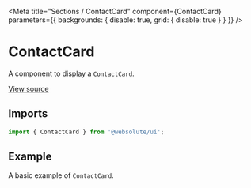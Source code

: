 
<Meta
  title="Sections / ContactCard"
  component={ContactCard}
  parameters={{ backgrounds: { disable: true, grid: { disable: true } } }}
/>

# ContactCard

A component to display a `ContactCard`.

[View source](https://github.com/actarian/design-system/tree/main/src/ui/sections/contact-card)

## Imports

```js
import { ContactCard } from '@websolute/ui';
```

## Example

A basic example of `ContactCard`.

<Canvas>
  <Story name="ContactCard">
    <Grid.Row columnGap="1rem" rowGap="1rem" margin="2rem">
      <Grid sm={6} md={4} lg={3}>
        <ContactCard height="100%" />
      </Grid>
    </Grid.Row>
  </Story>
</Canvas>
